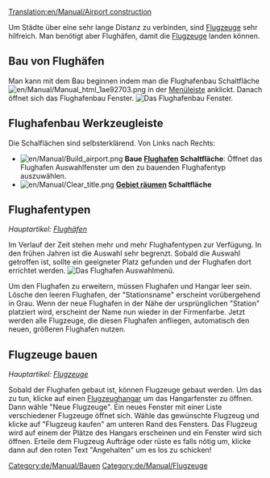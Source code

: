 [[Translation:en/Manual/Airport construction]]
{{de/Übersetzung|en/Manual/Airport construction|100}}
{{de/Manual/Inhaltsverzeichnis}}

Um Städte über eine sehr lange Distanz zu verbinden, sind [[de/Manual/Flugzeuge|Flugzeuge]] sehr hilfreich. Man benötigt aber Flughäfen, damit die [[de/Flugezeuge|Flugzeuge]] landen können.

==Bau von Flughäfen==
Man kann mit dem Bau beginnen indem man die Flughafenbau Schaltfläche [[File:en/Manual/Manual html 1ae92703.png]] in der [[de/Manual/Spieloberfläche|Menüleiste]] anklickt. Danach öffnet sich das Flughafenbau Fenster.
[[File:en/Manual/Airport construction.png|frame|none|Das Flughafenbau Fenster.]]

==Flughafenbau Werkzeugleiste==

Die Schalflächen sind selbsterklärend. Von Links nach Rechts:

* [[File:en/Manual/Build airport.png]] '''Baue [[en/Flughafenbau|Flughafen]] Schaltfläche''': Öffnet das Flughafen Auswahlfenster um den zu bauenden Flughafentyp auszuwählen.
* [[File:en/Manual/Clear title.png]] '''[[de/Manual/Landschaftsbau|Gebiet räumen]] Schaltfläche'''

==Flughafentypen==
''Hauptartikel: [[de/Flughäfen|Flughäfen]]''

Im Verlauf der Zeit stehen mehr und mehr Flughafentypen zur Verfügung. In den frühen Jahren ist die Auswahl sehr begrenzt. Sobald die Auswahl getroffen ist, sollte ein geeigneter Platz gefunden und der Flughafen dort errichtet werden.
[[File:en/Manual/Airport-selection1.png|none|frame|Das Flughafen Auswahlmenü.]]

Um den Flughafen zu erweitern, müssen Flughafen und Hangar leer sein. Lösche den leeren Flughafen, der "Stationsname" erscheint vorübergehend in Grau. Wenn der neue Flughafen in der Nähe der ursprünglichen "Station" platziert wird, erscheint der Name nun wieder in der Firmenfarbe. Jetzt werden alle Flugzeuge, die diesen Flughafen anfliegen, automatisch den neuen, größeren Flughafen nutzen.

==Flugzeuge bauen==
''Hauptartikel: [[de/Manual/Flugzeuge|Flugzeuge]]''

Sobald der Flughafen gebaut ist, können Flugzeuge gebaut werden. Um das zu tun, klicke auf einen [[de/Depots|Flugzeughangar]] um das Hangarfenster zu öffnen. Dann wähle "Neue Flugzeuge". Ein neues Fenster mit einer Liste verschiedener Flugzeuge öffnet sich. Wähle das gewünschte Flugzeug und klicke auf "Flugzeug kaufen" am unteren Rand des Fensters. Das Flugzeug wird auf einem der Plätze des Hangars erscheinen und ein Fenster wird sich öffnen. Erteile dem Flugzeug Aufträge oder rüste es falls nötig um, klicke dann auf den roten Text "Angehalten" um es los zu schicken!

[[Category:de/Manual/Bauen]]
[[Category:de/Manual/Flugzeuge]]